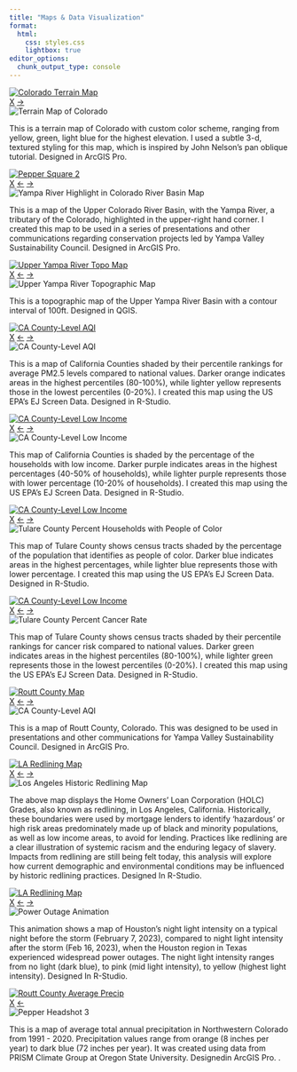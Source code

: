 ```yaml
---
title: "Maps & Data Visualization"
format:
  html:
    css: styles.css
    lightbox: true
editor_options: 
  chunk_output_type: console
---
```


::: {.gallery}

<!-- Colorado Terrain Map -->
<a href="#pepper1" class="lightbox-thumbnail">
  ![Colorado Terrain Map](data-viz/images/RM_Co_T.png){.thumbnail}
</a>
<div id="pepper1" class="lightbox">
  <a href="#" class="close">X</a>
  <a href="#pepper2" class="next">→</a>
  <div class="overlay"></div> <!-- Overlay Background -->
  <img src="data-viz/images/RM_Co.png" alt="Terrain Map of Colorado">
  <p>This is a terrain map of Colorado with custom color scheme, ranging from yellow, green, light blue for the highest elevation. I used a subtle 3-d, textured styling for this map, which is inspired by John Nelson's pan oblique tutorial. Designed in ArcGIS Pro.</p>
</div>

<!-- Colorado River Basin-->
<a href="#pepper2" class="lightbox-thumbnail">
  ![Pepper Square 2](data-viz/images/CRB_T.png){.thumbnail}
</a>
<div id="pepper2" class="lightbox">
  <a href="#" class="close">X</a>
  <a href="#pepper1" class="prev">←</a>
  <a href="#pepper3" class="next">→</a>
  <div class="overlay"></div> <!-- Overlay Background -->
  <img src="data-viz/images/CRB.png" alt="Yampa River Highlight in Colorado River Basin Map">
  <p>This is a map of the Upper Colorado River Basin, with the Yampa River, a tributary of the Colorado, highlighted in the upper-right hand corner. I created this map to be used in a series of presentations and other communications regarding conservation projects led by Yampa Valley Sustainability Council. Designed in ArcGIS Pro.</p>
</div>

<!-- Upper Yampa River Topo Map -->
<a href="#pepper3" class="lightbox-thumbnail">
  ![Upper Yampa River Topo Map](data-viz/images/UY_T.png){.thumbnail}
</a>
<div id="pepper3" class="lightbox">
  <a href="#" class="close">X</a>
  <a href="#pepper2" class="prev">←</a>
  <a href="#pepper4" class="next">→</a>
  <div class="overlay"></div> <!-- Overlay Background -->
  <img src="data-viz/images/UY.png" alt="Upper Yampa River Topographic Map">
  <p>This is a topographic map of the Upper Yampa River Basin with a contour interval of 100ft. Designed in QGIS.</p>
</div>

<!-- CA County-Level AQI -->
<a href="#pepper4" class="lightbox-thumbnail">
  ![CA County-Level AQI](data-viz/images/CA_AQI_T.png){.thumbnail}
</a>
<div id="pepper4" class="lightbox">
  <a href="#" class="close">X</a>
  <a href="#pepper3" class="prev">←</a>
  <a href="#pepper5" class="next">→</a>
  <div class="overlay"></div> <!-- Overlay Background -->
  <img src="data-viz/images/CA_AQI.png" alt="CA County-Level AQI">
  <p>This is a map of California Counties shaded by their percentile rankings for average PM2.5 levels compared to national values. Darker orange indicates areas in the highest percentiles (80-100%), while lighter yellow represents those in the lowest percentiles (0-20%). I created this map using the US EPA's EJ Screen Data. Designed in R-Studio.</p>
</div>


<!-- CA County-Level Low Income -->
<a href="#pepper5" class="lightbox-thumbnail">
  ![CA County-Level Low Income](data-viz/images/CA_LowInc_T.png){.thumbnail}
</a>
<div id="pepper5" class="lightbox">
  <a href="#" class="close">X</a>
  <a href="#pepper4" class="prev">←</a>
    <a href="#pepper6" class="next">→</a>
  <div class="overlay"></div> <!-- Overlay Background -->
  <img src="data-viz/images/CA_LowInc.png" alt="CA County-Level Low Income">
  <p>This map of California Counties is shaded by the percentage of the households with low income. Darker purple indicates areas in the highest percentages (40-50% of households), while lighter purple represents those with lower percentage (10-20% of households). I created this map using the US EPA's EJ Screen Data. Designed in R-Studio.</p>
</div>

<!-- Tulare County POC -->
<a href="#pepper6" class="lightbox-thumbnail">
  ![CA County-Level Low Income](data-viz/images/Tulare_POC_T.png){.thumbnail}
</a>
<div id="pepper6" class="lightbox">
  <a href="#" class="close">X</a>
  <a href="#pepper5" class="prev">←</a>
    <a href="#pepper7" class="next">→</a>
  <div class="overlay"></div> <!-- Overlay Background -->
  <img src="data-viz/images/Tulare_POC.png" alt="Tulare County Percent Households with People of Color">
  <p>This map of Tulare County shows census tracts shaded by the percentage of the population that identifies as people of color. Darker blue indicates areas in the highest percentages, while lighter blue represents those with lower percentage. I created this map using the US EPA's EJ Screen Data. Designed in R-Studio.</p>
</div>

<!-- Tulare County Cancer -->
<a href="#pepper7" class="lightbox-thumbnail">
  ![CA County-Level Low Income](data-viz/images/Tulare_Cancer_T.png){.thumbnail}
</a>
<div id="pepper7" class="lightbox">
  <a href="#" class="close">X</a>
  <a href="#pepper6" class="prev">←</a>
    <a href="#pepper8" class="next">→</a>
  <div class="overlay"></div> <!-- Overlay Background -->
  <img src="data-viz/images/Tulare_Cancer.png" alt="Tulare County Percent Cancer Rate">
  <p>This map of Tulare County shows census tracts shaded by their percentile rankings for cancer risk compared to national values. Darker green indicates areas in the highest percentiles (80-100%), while lighter green represents those in the lowest percentiles (0-20%). I created this map using the US EPA's EJ Screen Data. Designed in R-Studio.</p>
</div>

<!-- Routt County Map -->
<a href="#pepper8" class="lightbox-thumbnail">
  ![Routt County Map](data-viz/images/RC_T.png){.thumbnail}
</a>
<div id="pepper8" class="lightbox">
  <a href="#" class="close">X</a>
  <a href="#pepper7" class="prev">←</a>
    <a href="#pepper9" class="next">→</a>
  <div class="overlay"></div> <!-- Overlay Background -->
  <img src="data-viz/images/RC_T.png" alt="CA County-Level AQI">
  <p>This is a map of Routt County, Colorado. This was designed to be used in presentations and other communications for Yampa Valley Sustainability Council. Designed in ArcGIS Pro.</p>
</div>

<!-- HOLC -->
<a href="#pepper9" class="lightbox-thumbnail">
  ![LA Redlining Map](data-viz/images/HOLC_T.png){.thumbnail}
</a>
<div id="pepper9" class="lightbox">
  <a href="#" class="close">X</a>
  <a href="#pepper8" class="prev">←</a>
    <a href="#pepper10" class="next">→</a>
  <div class="overlay"></div> <!-- Overlay Background -->
  <img src="data-viz/images/HOLC.png" alt="Los Angeles Historic Redlining Map">
  <p>The above map displays the Home Owners’ Loan Corporation (HOLC) Grades, also known as redlining, in Los Angeles, California. Historically, these boundaries were used by mortgage lenders to identify ‘hazardous’ or high risk areas predominately made up of black and minority populations, as well as low income areas, to avoid for lending. Practices like redlining are a clear illustration of systemic racism and the enduring legacy of slavery. Impacts from redlining are still being felt today, this analysis will explore how current demographic and environmental conditions may be influenced by historic redlining practices. Designed In R-Studio.</p>
</div>

<!-- Power Outage -->
<a href="#pepper10" class="lightbox-thumbnail">
  ![LA Redlining Map](data-viz/images/outage_t.png){.thumbnail}
</a>
<div id="pepper10" class="lightbox">
  <a href="#" class="close">X</a>
  <a href="#pepper9" class="prev">←</a>
    <a href="#pepper11" class="next">→</a>
  <div class="overlay"></div> <!-- Overlay Background -->
  <img src="data-viz/images/outage.gif" alt="Power Outage Animation" loop="true">
  <p>This animation shows a map of Houston's night light intensity on a typical night before the storm (February 7, 2023), compared to night light intensity after the storm (Feb 16, 2023), when the Houston region in Texas experienced widespread power outages. The night light intensity ranges from no light (dark blue), to pink (mid light intensity), to yellow (highest light intensity). Designed In R-Studio.</p>
</div>

<!-- Routt County Average Precip -->
<a href="#pepper11" class="lightbox-thumbnail">
  ![Routt County Average Precip](data-viz/images/AvgPrecip_T.png){.thumbnail}
</a>
<div id="pepper11" class="lightbox">
  <a href="#" class="close">X</a>
  <a href="#pepper10" class="prev">←</a>
  <div class="overlay"></div> <!-- Overlay Background -->
  <img src="data-viz/images/AvgPrecip.png" alt="Pepper Headshot 3">
  <p>This is a map of average total annual precipitation in Northwestern Colorado from 1991 - 2020. Precipitation values range from orange (8 inches per year) to dark blue (72 inches per year). It was created using data from PRISM Climate Group at Oregon State University. Designedin ArcGIS Pro.
.</p>
</div>
:::